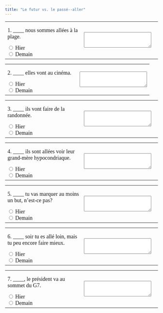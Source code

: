 ```yaml
---
title: "Le futur vs. le passé--aller"
---
```

<form name=QUESTION action="" method=post>
   <p> 
   <table width="100%" border=0>
      <tbody>
         <tr>
            <td width="50%">
               <p><font face="Garamond" size="4">1. ____ nous sommes allées à la 
                  plage.</font>
               </p>
               <font face="Garamond" size="4"> 
               <input 
                  onClick=choice1(this.form) type=radio value="Oui, c'est le passé composé." 
                  name=one>
               Hier<br>
               <input onClick=choice1(this.form) type=radio 
                  value="Non, c'est le passé composé." name=one>
               Demain<br>
               </font>
           <td width="50%">
               <p> <font face="Garamond" size="4"> 
                  <textarea cols="25" name="feedback1" rows="3"></textarea>       
   </table>
</form>
<p></p>
<p></p>
<p> 
<form name=QUESTION action="" method=post>
   <p> 
   <table width="100%" border=0>
      <tbody>
         <tr>
            <td width="50%">
               <p><font face="Garamond" size="4">2. ____ elles vont au cinéma.</font></p>
               <font face="Garamond" size="4"> 
               <input onClick=choice2(this.form) 
                  type=radio value="Non, on utilise le présent pour parler du futur." 
                  name=one>
               Hier<br>
               <input onClick=choice2(this.form) type=radio 
                  value="Oui! On utilise le présent pour parler du futur." 
                  name=one>
               Demain<br>
               </font>
            <td width="50%">
               <p> <font face="Garamond" size="4"> 
                  <textarea cols="25" name="feedback2" rows="3"></textarea>       
   </table>
</form>
<p></p>
<p></p>
<p> 
<form name=QUESTION action="" method=post>
   <p> 
   <table width="100%" border=0>
      <tbody>
         <tr>
            <td width="50%">
               <p><font face="Garamond" size="4">3. ____ ils vont faire de la randonnée.</font></p>
               <font face="Garamond" size="4"> 
               <input 
                  onClick=choice3(this.form) type=radio value="Non, c'est le futur." 
                  name=one>
               Hier<br>
               <input onClick=choice3(this.form) type=radio 
                  value="Oui, on utilise *aller*+ infinitif pour parler du futur." name=one>
               Demain<br>
               </font>
            <td width="50%">
               <p> <font face="Garamond" size="4"> 
                  <textarea cols="25" name="feedback3" rows="3"></textarea>       
   </table>
</form>
<p></p>
<p></p>
<p> 
<form name=QUESTION action="" method=post>
   <p> 
   <table width="100%" border=0>
      <tbody>
         <tr>
            <td width="50%">
               <p><font face="Garamond" size="4">4. ____ ils sont allées voir leur 
                  grand-mère hypocondriaque.</font>
               </p>
               <font face="Garamond" size="4"> 
               <input 
                  onClick=choice4(this.form) type=radio value="Oui, c'est le passé composé." 
                  name=one>
               Hier<br>
               <input onClick=choice4(this.form) type=radio 
                  value="Non, c'est le passé composé." name=one>
               Demain<br>
               </font>
            <td width="50%">
               <p> <font face="Garamond" size="4"> 
                  <textarea cols="25" name="feedback4" rows="3"></textarea>       

   </table>
</form>
<p></p>
<p></p>
<p> 
<form name=QUESTION action="" method=post>
   <p> 
   <table width="100%" border=0>
      <tbody>
         <tr>
            <td width="50%">
               <p><font face="Garamond" size="4">5. ____ tu vas marquer au moins 
                  un but, n'est-ce pas?</font>
               </p>
               <font face="Garamond" size="4"> 
               <input 
                  onClick=choice5(this.form) type=radio value="Non, c'est le futur." 
                  name=one>
               Hier<br>
               <input onClick=choice5(this.form) type=radio 
                  value="Oui! On utilise *aller*+infinitif pour parler du futur." name=one >
               Demain<br>
               </font>
            <td width="50%">
               <p> <font face="Garamond" size="4"> 
                  <textarea cols="25" name="feedback5" rows="3"></textarea>

   </table>
</form>
<p></p>
<p></p>
<p> 
<form name=QUESTION action="" method=post>
   <p> 
   <table width="100%" border=0>
      <tbody>
         <tr>
            <td width="50%">
               <p><font face="Garamond" size="4">6. ____ soir tu es allé loin, 
                  mais tu peu encore faire mieux.</font>
               </p>
               <font face="Garamond" size="4"> 
               <input 
                  onClick=choice6(this.form) type=radio value="Oui, c'est le passé composé." 
                  name=one>
               Hier<br>
               <input onClick=choice6(this.form) type=radio 
                  value="Non, c'est le passé composé." name=one>
               Demain<br>
               </font>
            <td width="50%">
               <p> <font face="Garamond" size="4"> 
                  <textarea cols="25" name="feedback6" rows="3"></textarea>       

   </table>
</form>
<p></p>
<p></p>
<p> 
<form name=QUESTION action="" method=post>
   <p> 
   <table width="100%" border=0>
      <tbody>
         <tr>
            <td width="50%">
               <p><font face="Garamond" size="4">7. ____, le président va au sommet 
                  du G7.</font>
               </p>
               <font face="Garamond" size="4"> 
               <input 
                  onClick=choice7(this.form) type=radio 
                  value="Non, on utilise le présent pour parler du futur." 
                  name=one>
               Hier<br>
               <input onClick=choice7(this.form) type=radio 
                  value="Oui! On utilise le présent pour parler du futur." 
                  name=one>
               Demain<br>
               </font>
            <td width="50%">
               <p> <font face="Garamond" size="4"> 
                  <textarea cols="25" name="feedback7" rows="3"></textarea>

   </table>
</form>
<SCRIPT language=JavaScript><!--
//  Creation interface, JavaScripts, and Perl Scripts by Dan Beeby.
//  Based on a Javascript by Barbara Nelson.
//  http://140.233.69.17/mellon -- dbeeby@haverford.edu.
//  Content by: Alison Murray Levine, University of Virginia, alevine@virginia.edu
function choice1(form) {
 for (var i=0;i<form.one.length;i ++) {
  if(form.one[i].checked) {
   break
   }
  }
 form.feedback1.value=form.one[i].value
}

function choice2(form) {
 for (var i=0;i<form.one.length;i ++) {
  if(form.one[i].checked) {
   break
   }
  }
 form.feedback2.value=form.one[i].value
}

function choice3(form) {
 for (var i=0;i<form.one.length;i ++) {
  if(form.one[i].checked) {
   break
   }
  }
 form.feedback3.value=form.one[i].value
}

function choice4(form) {
 for (var i=0;i<form.one.length;i ++) {
  if(form.one[i].checked) {
   break
   }
  }
 form.feedback4.value=form.one[i].value
}

function choice5(form) {
 for (var i=0;i<form.one.length;i ++) {
  if(form.one[i].checked) {
   break
   }
  }
 form.feedback5.value=form.one[i].value
}

function choice6(form) {
 for (var i=0;i<form.one.length;i ++) {
  if(form.one[i].checked) {
   break
   }
  }
 form.feedback6.value=form.one[i].value
}

function choice7(form) {
 for (var i=0;i<form.one.length;i ++) {
  if(form.one[i].checked) {
   break
   }
  }
 form.feedback7.value=form.one[i].value
}
function choice8(form) {
 for (var i=0;i<form.one.length;i ++) {
  if(form.one[i].checked) {
   break
   }
  }
 form.feedback8.value=form.one[i].value
}

function choice9(form) {
 for (var i=0;i<form.one.length;i ++) {
  if(form.one[i].checked) {
   break
   }
  }
 form.feedback9.value=form.one[i].value
}

function choice10(form) {
 for (var i=0;i<form.one.length;i ++) {
  if(form.one[i].checked) {
   break
   }
  }
 form.feedback10.value=form.one[i].value
}

<!--script-->
//--></SCRIPT>